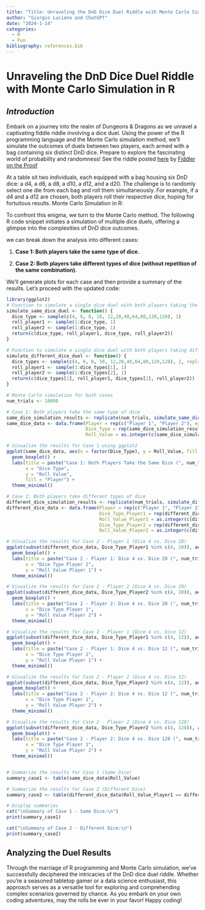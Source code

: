 ```yaml
---
title: "Title: Unraveling the DnD Dice Duel Riddle with Monte Carlo Simulation in R"
author: "Giorgio Luciano and ChatGPT"
date: "2024-1-14"
categories: 
  - R
  - Fun
bibliography: references.bib
---
```


# **Unraveling the DnD Dice Duel Riddle with Monte Carlo Simulation in R**

## ***Introduction***

Embark on a journey into the realm of Dungeons & Dragons as we unravel a captivating fiddle riddle involving a dice duel. Using the power of the R programming language and the Monte Carlo simulation method, we'll simulate the outcomes of duels between two players, each armed with a bag containing six distinct DnD dice. Prepare to explore the fascinating world of probability and randomness! See the riddle posted [here](https://open.substack.com/pub/thefiddler/p/can-you-roll-the-dungeon-masters?r=2xmwww&utm_campaign=post&utm_medium=web "Can You Roll the Dungeon Master’s Dice?") by [Fiddler on the Proof](https://thefiddler.substack.com/)

At a table sit two individuals, each equipped with a bag housing six DnD dice: a d4, a d6, a d8, a d10, a d12, and a d20. The challenge is to randomly select one die from each bag and roll them simultaneously. For example, if a d4 and a d12 are chosen, both players roll their respective dice, hoping for fortuitous results.
Monte Carlo Simulation in R:

To confront this enigma, we turn to the Monte Carlo method. The following R code snippet initiates a simulation of multiple dice duels, offering a glimpse into the complexities of DnD dice outcomes.

we can break down the analysis into different cases:

1.  **Case 1: Both players take the same type of dice.**

2.  **Case 2: Both players take different types of dice (without repetition of the same combination).**

We'll generate plots for each case and then provide a summary of the results. Let's proceed with the updated code:

```r
library(ggplot2)
# Function to simulate a single dice duel with both players taking the same type of dice
simulate_same_dice_duel <- function() {
  dice_type <- sample(c(4, 6, 8, 10, 12,20,40,64,80,120,128), 1)
  roll_player1 <- sample(1:dice_type, 1)
  roll_player2 <- sample(1:dice_type, 1)
  return(c(dice_type, roll_player1, dice_type, roll_player2))
}

# Function to simulate a single dice duel with both players taking different types of dice
simulate_different_dice_duel <- function() {
  dice_types <- sample(c(4, 6, 8, 10, 12,20,40,64,80,120,128), 2, replace = FALSE)
  roll_player1 <- sample(1:dice_types[1], 1)
  roll_player2 <- sample(1:dice_types[2], 1)
  return(c(dice_types[1], roll_player1, dice_types[2], roll_player2))
}

# Monte Carlo simulation for both cases
num_trials <- 10000

# Case 1: Both players take the same type of dice
same_dice_simulation_results <- replicate(num_trials, simulate_same_dice_duel())
same_dice_data <- data.frame(Player = rep(c("Player 1", "Player 2"), each = ncol(same_dice_simulation_results)),
                             Dice_Type = rep(same_dice_simulation_results[1, ], 2),
                             Roll_Value = as.integer(c(same_dice_simulation_results[2, ], same_dice_simulation_results[4, ])))

# Visualize the results for Case 1 using ggplot2
ggplot(same_dice_data, aes(x = factor(Dice_Type), y = Roll_Value, fill = Player)) +
  geom_boxplot() +
  labs(title = paste("Case 1: Both Players Take the Same Dice (", num_trials, "trials)"),
       x = "Dice Type",
       y = "Roll Value",
       fill = "Player") +
  theme_minimal()

# Case 2: Both players take different types of dice
different_dice_simulation_results <- replicate(num_trials, simulate_different_dice_duel())
different_dice_data <- data.frame(Player = rep(c("Player 1", "Player 2"), each = ncol(different_dice_simulation_results)),
                                  Dice_Type_Player1 = rep(different_dice_simulation_results[1, ], 2),
                                  Roll_Value_Player1 = as.integer(c(different_dice_simulation_results[2, ])),
                                  Dice_Type_Player2 = rep(different_dice_simulation_results[3, ], 2),
                                  Roll_Value_Player2 = as.integer(c(different_dice_simulation_results[4, ])))

# Visualize the results for Case 2 - Player 1 (Dice 4 vs. Dice 20)
ggplot(subset(different_dice_data, Dice_Type_Player1 %in% c(4, 20)), aes(x = factor(Dice_Type_Player2), y = Roll_Value_Player1)) +
  geom_boxplot() +
  labs(title = paste("Case 2 - Player 1: Dice 4 vs. Dice 20 (", num_trials, "trials)"),
       x = "Dice Type Player 2",
       y = "Roll Value Player 1") +
  theme_minimal()

# Visualize the results for Case 2 - Player 2 (Dice 4 vs. Dice 20)
ggplot(subset(different_dice_data, Dice_Type_Player2 %in% c(4, 20)), aes(x = factor(Dice_Type_Player1), y = Roll_Value_Player2)) +
  geom_boxplot() +
  labs(title = paste("Case 2 - Player 2: Dice 4 vs. Dice 20 (", num_trials, "trials)"),
       x = "Dice Type Player 1",
       y = "Roll Value Player 2") +
  theme_minimal()

# Visualize the results for Case 2 - Player 1 (Dice 4 vs. Dice 12)
ggplot(subset(different_dice_data, Dice_Type_Player1 %in% c(4, 12)), aes(x = factor(Dice_Type_Player2), y = Roll_Value_Player1)) +
  geom_boxplot() +
  labs(title = paste("Case 2 - Player 1: Dice 4 vs. Dice 12 (", num_trials, "trials)"),
       x = "Dice Type Player 2",
       y = "Roll Value Player 1") +
  theme_minimal()

# Visualize the results for Case 2 - Player 2 (Dice 4 vs. Dice 12)
ggplot(subset(different_dice_data, Dice_Type_Player2 %in% c(4, 12)), aes(x = factor(Dice_Type_Player1), y = Roll_Value_Player2)) +
  geom_boxplot() +
  labs(title = paste("Case 2 - Player 2: Dice 4 vs. Dice 12 (", num_trials, "trials)"),
       x = "Dice Type Player 1",
       y = "Roll Value Player 2") +
  theme_minimal()

# Visualize the results for Case 2 - Player 2 (Dice 4 vs. Dice 128)
ggplot(subset(different_dice_data, Dice_Type_Player2 %in% c(4, 128)), aes(x = factor(Dice_Type_Player1), y = Roll_Value_Player2)) +
  geom_boxplot() +
  labs(title = paste("Case 2 - Player 2: Dice 4 vs. Dice 128 (", num_trials, "trials)"),
       x = "Dice Type Player 1",
       y = "Roll Value Player 2") +
  theme_minimal()


# Summarize the results for Case 1 (Same Dice)
summary_case1 <- table(same_dice_data$Roll_Value)

# Summarize the results for Case 2 (Different Dice)
summary_case2 <- table(different_dice_data$Roll_Value_Player1 == different_dice_data$Roll_Value_Player2)

# Display summaries
cat("\nSummary of Case 1 - Same Dice:\n")
print(summary_case1)

cat("\nSummary of Case 2 - Different Dice:\n")
print(summary_case2)

```
## Analyzing the Duel Results

Through the marriage of R programming and Monte Carlo simulation, we've successfully deciphered the intricacies of the DnD dice duel riddle. Whether you're a seasoned tabletop gamer or a data science enthusiast, this approach serves as a versatile tool for exploring and comprehending complex scenarios governed by chance. As you embark on your own coding adventures, may the rolls be ever in your favor! Happy coding!
